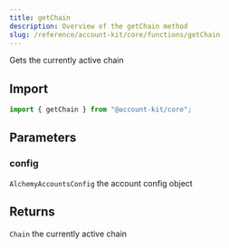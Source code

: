 ```yaml
---
title: getChain
description: Overview of the getChain method
slug: /reference/account-kit/core/functions/getChain
---
```



Gets the currently active chain

## Import

```ts
import { getChain } from "@account-kit/core";
```

## Parameters

### config

`AlchemyAccountsConfig`
the account config object

## Returns

`Chain`
the currently active chain
